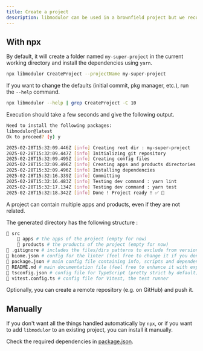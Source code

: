 ```yaml
---
title: Create a project
description: libmodulor can be used in a brownfield project but we recommend starting a greenfield project to enjoy the full expressiveness and convention system.
---
```


## With npx

By default, it will create a folder named `my-super-project` in the current working directory and install the dependencies using `yarn`.

```sh
npx libmodulor CreateProject --projectName my-super-project
```

If you want to change the defaults (initial commit, pkg manager, etc.), run the `--help` command.

```sh
npx libmodulor --help | grep CreateProject -C 10
```

Execution should take a few seconds and give the following output.

```sh
Need to install the following packages:
libmodulor@latest
Ok to proceed? (y) y

2025-02-28T15:32:09.446Z [info] Creating root dir : my-super-project
2025-02-28T15:32:09.447Z [info] Initializing git repository
2025-02-28T15:32:09.495Z [info] Creating config files
2025-02-28T15:32:09.496Z [info] Creating apps and products directories
2025-02-28T15:32:09.496Z [info] Installing dependencies
2025-02-28T15:32:16.339Z [info] Committing
2025-02-28T15:32:16.483Z [info] Testing dev command : yarn lint
2025-02-28T15:32:17.134Z [info] Testing dev command : yarn test
2025-02-28T15:32:18.342Z [info] Done ! Project ready ! ✅ 🚀
```

<Callout>
    A project can contain multiple apps and products, even if they are not related.
</Callout>

The generated directory has the following structure :

```sh
📁 src
    📁 apps # the apps of the project (empty for now)
    📁 products # the products of the project (empty for now)
📄 .gitignore # includes the files/dirs patterns to exclude from version control
📄 biome.json # config for the linter (feel free to change it if you don't like the defaults and run yarn lint again)
📄 package.json # main config file containing info, scripts and dependencies
📄 README.md # main documentation file (feel free to enhance it with explanations about the purpose of your project)
📄 tsconfig.json # config file for TypeScript (pretty strict by default)
📄 vitest.config.ts # config file for Vitest, the test runner
```

Optionally, you can create a remote repository (e.g. on GitHub) and push it.

## Manually

If you don't want all the things handled automatically by `npx`, or if you want to add `libmodulor` to an existing project, you can install it manually.

Check the required dependencies in [package.json](https://github.com/c100k/libmodulor/blob/master/dist/esm/apps/Helper/src/lib/project.js#L29).
